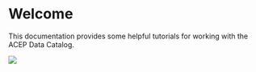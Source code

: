 # Welcome {.unnumbered}

This documentation provides some helpful tutorials for working with the ACEP Data Catalog.

![](images/ckanafter.png)



